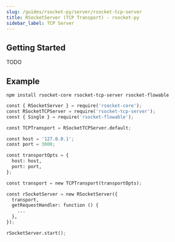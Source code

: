 ```yaml
---
slug: /guides/rsocket-py/server/rsocket-tcp-server
title: RSocketServer (TCP Transport) - rsocket-py
sidebar_label: TCP Server
---
```


## Getting Started

TODO

## Example

```
npm install rsocket-core rsocket-tcp-server rsocket-flowable
```

```py
const { RSocketServer } = require('rsocket-core');
const RSocketTCPServer = require('rsocket-tcp-server');
const { Single } = require('rsocket-flowable');

const TCPTransport = RSocketTCPServer.default;

const host = '127.0.0.1';
const port = 3000;

const transportOpts = {
  host: host,
  port: port,
};

const transport = new TCPTransport(transportOpts);

const rSocketServer = new RSocketServer({
  transport,
  getRequestHandler: function () {
    ...
  },
});

rSocketServer.start();
```
